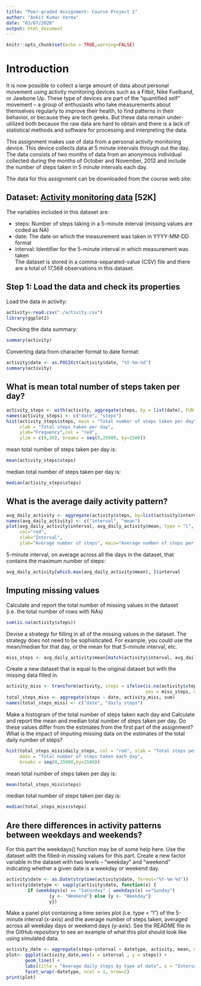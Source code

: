 ```yaml
---
title: "Peer-graded Assignment: Course Project 1"
author: "Ankit Kumar Verma"
date: "03/07/2020"
output: html_document
---
```


```r
knitr::opts_chunk$set(echo = TRUE,warning=FALSE)
```
# Introduction

It is now possible to collect a large amount of data about personal movement using activity monitoring devices such as a Fitbit, Nike Fuelband, or Jawbone Up. These type of devices are part of the “quantified self” movement – a group of enthusiasts who take measurements about themselves regularly to improve their health, to find patterns in their behavior, or because they are tech geeks. But these data remain under-utilized both because the raw data are hard to obtain and there is a lack of statistical methods and software for processing and interpreting the data.

This assignment makes use of data from a personal activity monitoring device. This device collects data at 5 minute intervals through out the day. The data consists of two months of data from an anonymous individual collected during the months of October and November, 2012 and include the number of steps taken in 5 minute intervals each day.

The data for this assignment can be downloaded from the course web site:

## Dataset: [Activity monitoring data](https://d396qusza40orc.cloudfront.net/repdata%2Fdata%2Factivity.zip) [52K]
The variables included in this dataset are:

* steps: Number of steps taking in a 5-minute interval (missing values are coded as \color{red}{\verb|NA|}NA)
* date: The date on which the measurement was taken in YYYY-MM-DD format
* interval: Identifier for the 5-minute interval in which measurement was taken  
The dataset is stored in a comma-separated-value (CSV) file and there are a total of 17,568 observations in this dataset.

## Step 1: Load the data and check its properties
Load the data in activity:
```r
activity<-read.csv("./activity.csv")
library(ggplot2)
```
Checking the data summary:
```r
summary(activity)
```
Converting data from character format to date format:
```r
activity$date <- as.POSIXct(activity$date, "%Y-%m-%d")
summary(activity)
```

## What is mean total number of steps taken per day?

```r
activity_steps <- with(activity, aggregate(steps, by = list(date), FUN = sum, na.rm = TRUE))
names(activity_steps) <- c("date", "steps")
hist(activity_steps$steps, main = "Total number of steps taken per day", 
     xlab = "Total steps taken per day", 
     ylab="Frequency",col = "red",
     ylim = c(0,30), breaks = seq(0,25000, by=2500))
```
mean total number of steps taken per day is:
```r
mean(activity_steps$steps)
```
median total number of steps taken per day is:
```r
median(activity_steps$steps)
```

## What is the average daily activity pattern?


```r
avg_daily_activity <- aggregate(activity$steps, by=list(activity$interval), FUN=mean, na.rm=TRUE)
names(avg_daily_activity) <- c("interval", "mean")
plot(avg_daily_activity$interval, avg_daily_activity$mean, type = "l", 
     col="red", 
     xlab="Interval", 
     ylab="Average number of steps", main="Average number of steps per intervals")
```

5-minute interval, on average across all the days in the dataset, that contains the maximum number of steps:

```r
avg_daily_activity[which.max(avg_daily_activity$mean), ]$interval
```

## Imputing missing values

Calculate and report the total number of missing values in the dataset (i.e. the total number of rows with NAs)
```r
sum(is.na(activity$steps))
```

Devise a strategy for filling in all of the missing values in the dataset. The strategy does not need to be sophisticated. For example, you could use the mean/median for that day, or the mean for that 5-minute interval, etc.

```r
miss_steps <- avg_daily_activity$mean[match(activity$interval, avg_daily_activity$interval)]
```

Create a new dataset that is equal to the original dataset but with the missing data filled in.

```r
activity_miss <- transform(activity, steps = ifelse(is.na(activity$steps), 
                                                    yes = miss_steps, no = activity$steps))
total_steps_miss <- aggregate(steps ~ date, activity_miss, sum)
names(total_steps_miss) <- c("date", "daily_steps")
```

Make a histogram of the total number of steps taken each day and Calculate and report the mean and median total number of steps taken per day. Do these values differ from the estimates from the first part of the assignment? What is the impact of imputing missing data on the estimates of the total daily number of steps?

```r
hist(total_steps_miss$daily_steps, col = "red", xlab = "Total steps per day", 
     main = "Total number of steps taken each day", 
     breaks = seq(0,25000,by=2500))
```
mean total number of steps taken per day is:
```r
mean(total_steps_miss$steps)
```
median total number of steps taken per day is:
```r
median(total_steps_miss$steps)
```

## Are there differences in activity patterns between weekdays and weekends?
For this part the weekdays() function may be of some help here. Use the dataset with the filled-in missing values for this part.
Create a new factor variable in the dataset with two levels – “weekday” and “weekend” indicating whether a given date is a weekday or weekend day.

```r
activity$date <- as.Date(strptime(activity$date, format="%Y-%m-%d"))
activity$datetype <- sapply(activity$date, function(x) {
        if (weekdays(x) == "Saturday" | weekdays(x) =="Sunday") 
                {y <- "Weekend"} else {y <- "Weekday"}
                y})
```
Make a panel plot containing a time series plot (i.e. type = "l") of the 5-minute interval (x-axis) and the average number of steps taken, averaged across all weekday days or weekend days (y-axis). See the README file in the GitHub repository to see an example of what this plot should look like using simulated data.
```r
activity_date <- aggregate(steps~interval + datetype, activity, mean, na.rm = TRUE)
plot<- ggplot(activity_date,aes(x = interval , y = steps)) +
       geom_line() +
       labs(title = "Average daily steps by type of date", x = "Interval", y = "Average number of steps") +
       facet_wrap(~datetype, ncol = 1, nrow=2)
print(plot)
```
